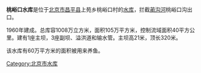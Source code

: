 '''桃峪口水库'''是位于[[北京市|北京市]][[昌平县|昌平县]]上苑乡桃峪口村的[[水库|水库]]，拦截[[蔺沟河|蔺沟河]]桃峪口沟出口。

1960年建成。总库容1008万立方米，面积105万平方米，控制流域面积40平方公里。建有1座主坝，3座副坝、溢洪道和输水管。主坝高21米，顶长320米。

该水库有60万平方米的面积被用来养鱼。

[[Category:北京市水库|Category:北京市水库]]